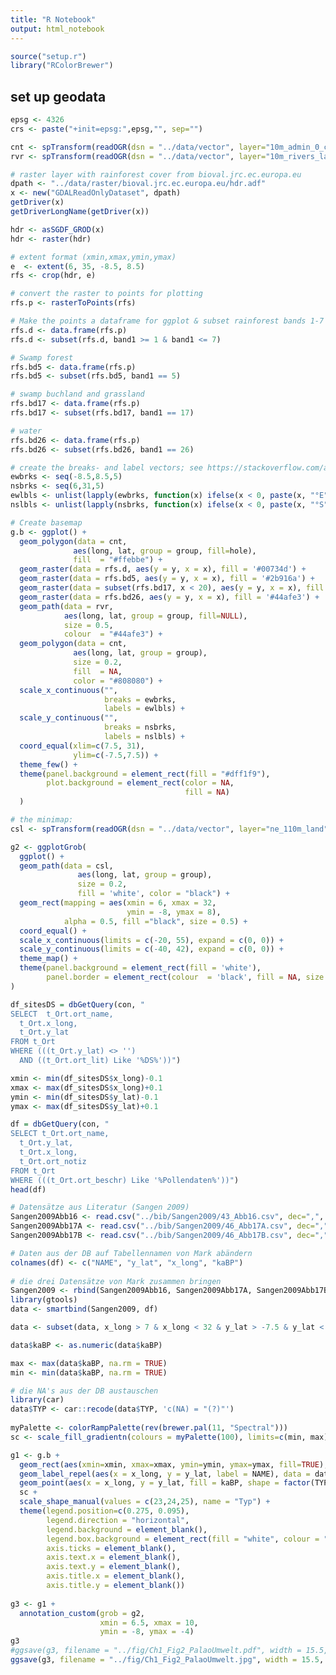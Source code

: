 ```yaml
---
title: "R Notebook"
output: html_notebook
---
```


```r
source("setup.r")
library("RColorBrewer")
```

## set up geodata

```r
epsg <- 4326
crs <- paste("+init=epsg:",epsg,"", sep="")

cnt <- spTransform(readOGR(dsn = "../data/vector", layer="10m_admin_0_countries", verbose = FALSE), CRS( crs))
rvr <- spTransform(readOGR(dsn = "../data/vector", layer="10m_rivers_lake_centerlines", verbose = FALSE), CRS(crs))

# raster layer with rainforest cover from bioval.jrc.ec.europa.eu
dpath <- "../data/raster/bioval.jrc.ec.europa.eu/hdr.adf"
x <- new("GDALReadOnlyDataset", dpath)
getDriver(x)
getDriverLongName(getDriver(x))

hdr <- asSGDF_GROD(x)
hdr <- raster(hdr)

# extent format (xmin,xmax,ymin,ymax)
e  <- extent(6, 35, -8.5, 8.5) 
rfs <- crop(hdr, e) 

# convert the raster to points for plotting
rfs.p <- rasterToPoints(rfs)

# Make the points a dataframe for ggplot & subset rainforest bands 1-7
rfs.d <- data.frame(rfs.p)
rfs.d <- subset(rfs.d, band1 >= 1 & band1 <= 7)

# Swamp forest
rfs.bd5 <- data.frame(rfs.p)
rfs.bd5 <- subset(rfs.bd5, band1 == 5)

# swamp buchland and grassland
rfs.bd17 <- data.frame(rfs.p)
rfs.bd17 <- subset(rfs.bd17, band1 == 17)

# water
rfs.bd26 <- data.frame(rfs.p)
rfs.bd26 <- subset(rfs.bd26, band1 == 26)

# create the breaks- and label vectors; see https://stackoverflow.com/a/33302968
ewbrks <- seq(-8.5,8.5,5)
nsbrks <- seq(6,31,5)
ewlbls <- unlist(lapply(ewbrks, function(x) ifelse(x < 0, paste(x, "°E"), ifelse(x > 0, paste(x, "°W"),x))))
nslbls <- unlist(lapply(nsbrks, function(x) ifelse(x < 0, paste(x, "°S"), ifelse(x > 0, paste(x, "°N"),x))))

# Create basemap
g.b <- ggplot() + 
  geom_polygon(data = cnt, 
              aes(long, lat, group = group, fill=hole),
              fill  = "#ffebbe") + 
  geom_raster(data = rfs.d, aes(y = y, x = x), fill = '#00734d') + 
  geom_raster(data = rfs.bd5, aes(y = y, x = x), fill = '#2b916a') + 
  geom_raster(data = subset(rfs.bd17, x < 20), aes(y = y, x = x), fill = '#54eeb7') + 
  geom_raster(data = rfs.bd26, aes(y = y, x = x), fill = '#44afe3') + 
  geom_path(data = rvr, 
            aes(long, lat, group = group, fill=NULL),
            size = 0.5,   
            colour  = "#44afe3") + 
  geom_polygon(data = cnt, 
              aes(long, lat, group = group),
              size = 0.2,
              fill  = NA,  
              color = "#808080") + 
  scale_x_continuous("", 
                     breaks = ewbrks, 
                     labels = ewlbls) +
  scale_y_continuous("", 
                     breaks = nsbrks, 
                     labels = nslbls) +
  coord_equal(xlim=c(7.5, 31),
              ylim=c(-7.5,7.5)) + 
  theme_few() + 
  theme(panel.background = element_rect(fill = "#dff1f9"),
        plot.background = element_rect(color = NA, 
                                       fill = NA)
  )

# the minimap:
csl <- spTransform(readOGR(dsn = "../data/vector", layer="ne_110m_land", verbose = FALSE), CRS( crs))

g2 <- ggplotGrob(
  ggplot() + 
  geom_path(data = csl, 
               aes(long, lat, group = group),
               size = 0.2, 
               fill = 'white', color = "black") + 
  geom_rect(mapping = aes(xmin = 6, xmax = 32, 
                          ymin = -8, ymax = 8), 
            alpha = 0.5, fill ="black", size = 0.5) + 
  coord_equal() + 
  scale_x_continuous(limits = c(-20, 55), expand = c(0, 0)) + 
  scale_y_continuous(limits = c(-40, 42), expand = c(0, 0)) + 
  theme_map() + 
  theme(panel.background = element_rect(fill = 'white'), 
        panel.border = element_rect(colour  = 'black', fill = NA, size = 1))
)
```

```r
df_sitesDS = dbGetQuery(con, "
SELECT  t_Ort.ort_name, 
  t_Ort.x_long, 
  t_Ort.y_lat 
FROM t_Ort 
WHERE (((t_Ort.y_lat) <> '') 
  AND ((t_Ort.ort_lit) Like '%DS%'))")

xmin <- min(df_sitesDS$x_long)-0.1
xmax <- max(df_sitesDS$x_long)+0.1
ymin <- min(df_sitesDS$y_lat)-0.1
ymax <- max(df_sitesDS$y_lat)+0.1
```

```r
df = dbGetQuery(con, "
SELECT t_Ort.ort_name, 
  t_Ort.y_lat, 
  t_Ort.x_long, 
  t_Ort.ort_notiz 
FROM t_Ort 
WHERE (((t_Ort.ort_beschr) Like '%Pollendaten%'))")
head(df)
```

```r
# Datensätze aus Literatur (Sangen 2009)
Sangen2009Abb16 <- read.csv("../bib/Sangen2009/43_Abb16.csv", dec=",", encoding = 'UTF-8')
Sangen2009Abb17A <- read.csv("../bib/Sangen2009/46_Abb17A.csv", dec=",", encoding = 'UTF-8')
Sangen2009Abb17B <- read.csv("../bib/Sangen2009/46_Abb17B.csv", dec=",", encoding = 'UTF-8')
```

```r
# Daten aus der DB auf Tabellennamen von Mark abändern
colnames(df) <- c("NAME", "y_lat", "x_long", "kaBP")
     
# die drei Datensätze von Mark zusammen bringen
Sangen2009 <- rbind(Sangen2009Abb16, Sangen2009Abb17A, Sangen2009Abb17B)
library(gtools)
data <- smartbind(Sangen2009, df)

data <- subset(data, x_long > 7 & x_long < 32 & y_lat > -7.5 & y_lat < 7.5)

data$kaBP <- as.numeric(data$kaBP)

max <- max(data$kaBP, na.rm = TRUE)
min <- min(data$kaBP, na.rm = TRUE)

# die NA's aus der DB austauschen
library(car)
data$TYP <- car::recode(data$TYP, 'c(NA) = "(?)"')
     
myPalette <- colorRampPalette(rev(brewer.pal(11, "Spectral")))
sc <- scale_fill_gradientn(colours = myPalette(100), limits=c(min, max), name = "Datierung (kaBP)")
```

```r
g1 <- g.b + 
  geom_rect(aes(xmin=xmin, xmax=xmax, ymin=ymin, ymax=ymax, fill=TRUE), color="red", fill = NA) + 
  geom_label_repel(aes(x = x_long, y = y_lat, label = NAME), data = data, box.padding = 0.5) + 
  geom_point(aes(x = x_long, y = y_lat, fill = kaBP, shape = factor(TYP)), data = data, size = 5) + 
  sc + 
  scale_shape_manual(values = c(23,24,25), name = "Typ") +
  theme(legend.position=c(0.275, 0.095), 
        legend.direction = "horizontal",
        legend.background = element_blank(),
        legend.box.background = element_rect(fill = "white", colour = "black", size = 0.6),
        axis.ticks = element_blank(), 
        axis.text.x = element_blank(), 
        axis.text.y = element_blank(), 
        axis.title.x = element_blank(),
        axis.title.y = element_blank())
  
g3 <- g1 + 
  annotation_custom(grob = g2, 
                    xmin = 6.5, xmax = 10,
                    ymin = -8, ymax = -4)
g3
#ggsave(g3, filename = "../fig/Ch1_Fig2_PalaoUmwelt.pdf", width = 15.5, height = 10)
ggsave(g3, filename = "../fig/Ch1_Fig2_PalaoUmwelt.jpg", width = 15.5, height = 10)
```
